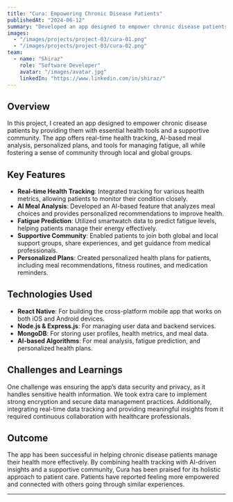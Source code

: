 ```yaml
---
title: "Cura: Empowering Chronic Disease Patients"
publishedAt: "2024-06-12"
summary: "Developed an app designed to empower chronic disease patients with health tools and a supportive community."
images:
  - "/images/projects/project-03/cura-01.png"
  - "/images/projects/project-03/cura-02.png"
team:
  - name: "Shiraz"
    role: "Software Developer"
    avatar: "/images/avatar.jpg"
    linkedIn: "https://www.linkedin.com/in/shiraz/"
---
```


## Overview

In this project, I created an app designed to empower chronic disease patients by providing them with essential health tools and a supportive community. The app offers real-time health tracking, AI-based meal analysis, personalized plans, and tools for managing fatigue, all while fostering a sense of community through local and global groups.

## Key Features

- **Real-time Health Tracking**: Integrated tracking for various health metrics, allowing patients to monitor their condition closely.
- **AI Meal Analysis**: Developed an AI-based feature that analyzes meal choices and provides personalized recommendations to improve health.
- **Fatigue Prediction**: Utilized smartwatch data to predict fatigue levels, helping patients manage their energy effectively.
- **Supportive Community**: Enabled patients to join both global and local support groups, share experiences, and get guidance from medical professionals.
- **Personalized Plans**: Created personalized health plans for patients, including meal recommendations, fitness routines, and medication reminders.

## Technologies Used

- **React Native**: For building the cross-platform mobile app that works on both iOS and Android devices.
- **Node.js & Express.js**: For managing user data and backend services.
- **MongoDB**: For storing user profiles, health metrics, and meal data.
- **AI-based Algorithms**: For meal analysis, fatigue prediction, and personalized health plans.

## Challenges and Learnings

One challenge was ensuring the app’s data security and privacy, as it handles sensitive health information. We took extra care to implement strong encryption and secure data management practices. Additionally, integrating real-time data tracking and providing meaningful insights from it required continuous collaboration with healthcare professionals.

## Outcome

The app has been successful in helping chronic disease patients manage their health more effectively. By combining health tracking with AI-driven insights and a supportive community, Cura has been praised for its holistic approach to patient care. Patients have reported feeling more empowered and connected with others going through similar experiences.

---
